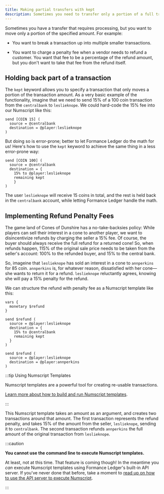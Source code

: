 ```yaml
---
title: Making partial transfers with kept
description: Sometimes you need to transfer only a portion of a full transaction, for example when calculating additional fees.
---
```



Sometimes you have a transfer that requires processing, but you want to move only a portion of the specified amount. For example:

* You want to break a transaction up into multiple smaller transactions.

* You want to charge a penalty fee when a vendor needs to refund a customer. You want that fee to be a percentage of the refund amount, but you don't want to take that fee from the refund itself.

<Prerequisites />

## Holding back part of a transaction

The `kept` keyword allows you to specify a transaction that only moves a portion of the transaction amount. As a very basic example of the functionality, imagine that we need to send 15% of a 100 coin transaction from the `centralbank` to `leslieknope`. We could hard-code the 15% fee into our Numscript like this:

```numscript
send [COIN 15] (
  source = @centralbank
  destination = @player:leslieknope
)
```

But doing so is error-prone; better to let Formance Ledger do the math for us! Here's how to use the `kept` keyword to achieve the same thing in a less error-prone way:

```numscript
send [COIN 100] (
  source = @centralbank
  destination = {
    15% to @player:leslieknope
    remaining kept
	}
)
```

The user `leslieknope` will receive 15 coins in total, and the rest is held back in the `centralbank` account, while letting Formance Ledger handle the math.

## Implementing Refund Penalty Fees

The game land of Cones of Dunshire has a no-take-backsies policy: While players can sell their interest in a cone to another player, we want to disincentivize refunds by charging the seller a 15% fee. Of course, the buyer should always receive the full refund for a returned cone! So, when refunds happen, 115% of the original sale price needs to be taken from the seller's account: 100% to the refunded buyer, and 15% to the central bank.

So, imageine that `leslieknope` has sold an interest in a cone to `annperkins` for 85 coin. `annperkins` is, for whatever reason, dissatisfied with her cone—she wants to return it for a refund. `leslieknope` reluctantly agrees, knowing she will pay a 15% penalty for the refund.

We can structure the refund with penalty fee as a Numscript template like this:

```numscript
vars {
  monetary $refund
}

send $refund (
  source = @player:leslieknope
  destination = {
    15% to @centralbank
    remaining kept
  }
)

send $refund (
  source = @player:leslieknope
  destination = @player:annperkins
)
```

:::tip Using Numscript Templates

Numscript templates are a powerful tool for creating re-usable transactions.

[Learn more about how to build and run Numscript templates](../templates/index.mdx).

:::

This Numscript template takes an amount as an argument, and creates two transactions around that amount. The first transaction represents the refund penalty, and takes 15% of the amount from the seller, `leslieknope`, sending it to `centralbank`. The second transaction refunds `annperkins` the full amount of the original transaction from `leslieknope`.

:::caution

**You cannot use the command line to execute Numscript templates.**

At least, not at this time. That feature is coming though! In the meantime you _can_ execute Numscript templates using Formance Ledger's built-in API server. If you've never done that before, take a moment to [read up on how to use the API server to execute Numscript](../http/index.mdx).

:::
